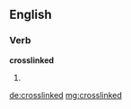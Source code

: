 ==English==

===Verb===
'''crosslinked'''

# {{past of|crosslink}}

[[de:crosslinked]]
[[mg:crosslinked]]